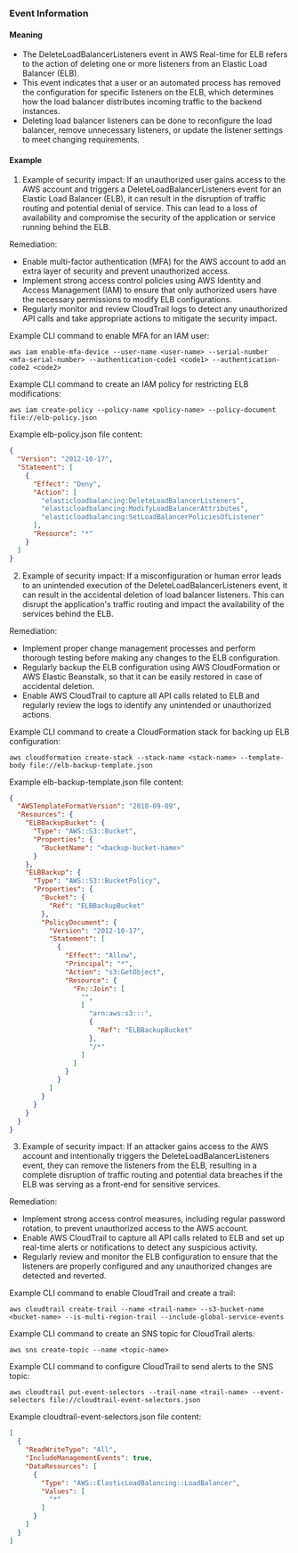 
### Event Information

#### Meaning

- The DeleteLoadBalancerListeners event in AWS Real-time for ELB refers to the action of deleting one or more listeners from an Elastic Load Balancer (ELB).
- This event indicates that a user or an automated process has removed the configuration for specific listeners on the ELB, which determines how the load balancer distributes incoming traffic to the backend instances.
- Deleting load balancer listeners can be done to reconfigure the load balancer, remove unnecessary listeners, or update the listener settings to meet changing requirements.

#### Example

1. Example of security impact: If an unauthorized user gains access to the AWS account and triggers a DeleteLoadBalancerListeners event for an Elastic Load Balancer (ELB), it can result in the disruption of traffic routing and potential denial of service. This can lead to a loss of availability and compromise the security of the application or service running behind the ELB.

Remediation:
- Enable multi-factor authentication (MFA) for the AWS account to add an extra layer of security and prevent unauthorized access.
- Implement strong access control policies using AWS Identity and Access Management (IAM) to ensure that only authorized users have the necessary permissions to modify ELB configurations.
- Regularly monitor and review CloudTrail logs to detect any unauthorized API calls and take appropriate actions to mitigate the security impact.

Example CLI command to enable MFA for an IAM user:
```
aws iam enable-mfa-device --user-name <user-name> --serial-number <mfa-serial-number> --authentication-code1 <code1> --authentication-code2 <code2>
```

Example CLI command to create an IAM policy for restricting ELB modifications:
```
aws iam create-policy --policy-name <policy-name> --policy-document file://elb-policy.json
```

Example elb-policy.json file content:
```json
{
  "Version": "2012-10-17",
  "Statement": [
    {
      "Effect": "Deny",
      "Action": [
        "elasticloadbalancing:DeleteLoadBalancerListeners",
        "elasticloadbalancing:ModifyLoadBalancerAttributes",
        "elasticloadbalancing:SetLoadBalancerPoliciesOfListener"
      ],
      "Resource": "*"
    }
  ]
}
```

2. Example of security impact: If a misconfiguration or human error leads to an unintended execution of the DeleteLoadBalancerListeners event, it can result in the accidental deletion of load balancer listeners. This can disrupt the application's traffic routing and impact the availability of the services behind the ELB.

Remediation:
- Implement proper change management processes and perform thorough testing before making any changes to the ELB configuration.
- Regularly backup the ELB configuration using AWS CloudFormation or AWS Elastic Beanstalk, so that it can be easily restored in case of accidental deletion.
- Enable AWS CloudTrail to capture all API calls related to ELB and regularly review the logs to identify any unintended or unauthorized actions.

Example CLI command to create a CloudFormation stack for backing up ELB configuration:
```
aws cloudformation create-stack --stack-name <stack-name> --template-body file://elb-backup-template.json
```

Example elb-backup-template.json file content:
```json
{
  "AWSTemplateFormatVersion": "2010-09-09",
  "Resources": {
    "ELBBackupBucket": {
      "Type": "AWS::S3::Bucket",
      "Properties": {
        "BucketName": "<backup-bucket-name>"
      }
    },
    "ELBBackup": {
      "Type": "AWS::S3::BucketPolicy",
      "Properties": {
        "Bucket": {
          "Ref": "ELBBackupBucket"
        },
        "PolicyDocument": {
          "Version": "2012-10-17",
          "Statement": [
            {
              "Effect": "Allow",
              "Principal": "*",
              "Action": "s3:GetObject",
              "Resource": {
                "Fn::Join": [
                  "",
                  [
                    "arn:aws:s3:::",
                    {
                      "Ref": "ELBBackupBucket"
                    },
                    "/*"
                  ]
                ]
              }
            }
          ]
        }
      }
    }
  }
}
```

3. Example of security impact: If an attacker gains access to the AWS account and intentionally triggers the DeleteLoadBalancerListeners event, they can remove the listeners from the ELB, resulting in a complete disruption of traffic routing and potential data breaches if the ELB was serving as a front-end for sensitive services.

Remediation:
- Implement strong access control measures, including regular password rotation, to prevent unauthorized access to the AWS account.
- Enable AWS CloudTrail to capture all API calls related to ELB and set up real-time alerts or notifications to detect any suspicious activity.
- Regularly review and monitor the ELB configuration to ensure that the listeners are properly configured and any unauthorized changes are detected and reverted.

Example CLI command to enable CloudTrail and create a trail:
```
aws cloudtrail create-trail --name <trail-name> --s3-bucket-name <bucket-name> --is-multi-region-trail --include-global-service-events
```

Example CLI command to create an SNS topic for CloudTrail alerts:
```
aws sns create-topic --name <topic-name>
```

Example CLI command to configure CloudTrail to send alerts to the SNS topic:
```
aws cloudtrail put-event-selectors --trail-name <trail-name> --event-selectors file://cloudtrail-event-selectors.json
```

Example cloudtrail-event-selectors.json file content:
```json
[
  {
    "ReadWriteType": "All",
    "IncludeManagementEvents": true,
    "DataResources": [
      {
        "Type": "AWS::ElasticLoadBalancing::LoadBalancer",
        "Values": [
          "*"
        ]
      }
    ]
  }
]
```


